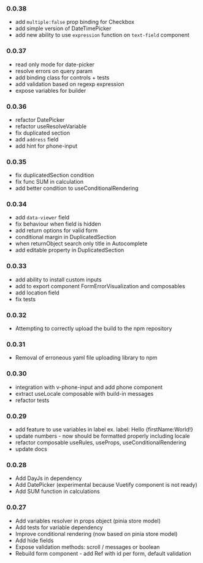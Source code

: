 
<Meta title="Changelog" />

### 0.0.38

- add `multiple:false` prop binding for Checkbox
- add simple version of DateTimePicker
- add new ability to use `expression` function on `text-field` component

### 0.0.37

- read only mode for date-picker
- resolve errors on query param
- add binding class for controls + tests
- add validation based on regexp expression
- expose variables for builder

### 0.0.36

- refactor DatePicker
- refactor useResolveVariable
- fix duplicated section
- add `address` field
- add hint for phone-input

### 0.0.35

- fix duplicatedSection condition
- fix func SUM in calculation
- add better condition to useConditionalRendering

### 0.0.34

- add `data-viewer` field
- fix behaviour when field is hidden
- add return options for valid form
- conditional margin in DuplicatedSection
- when returnObject search only title in Autocomplete
- add editable property in DuplicatedSection

### 0.0.33

- add ability to install custom inputs
- add to export component FormErrorVisualization and composables
- add location field
- fix tests

### 0.0.32

- Attempting to correctly upload the build to the npm repository

### 0.0.31

- Removal of erroneous yaml file uploading library to npm

### 0.0.30

- integration with v-phone-input and add phone component
- extract useLocale composable with build-in messages
- refactor tests

### 0.0.29

- add feature to use variables in label ex. label: Hello &#123;firstName:World!&#125;
- update numbers - now should be formatted properly including locale
- refactor composable useRules, useProps, useConditionalRendering
- update docs

### 0.0.28

- Add DayJs in dependency
- Add DatePicker (experimental because Vuetify component is not ready)
- Add SUM function in calculations

### 0.0.27

- Add variables resolver in props object (pinia store model)
- Add tests for variable dependency
- Improve conditional rendering (now based on pinia store model)
- Add hide fields
- Expose validation methods: scroll / messages or boolean
- Rebuild form component - add Ref with id per form, default validation
